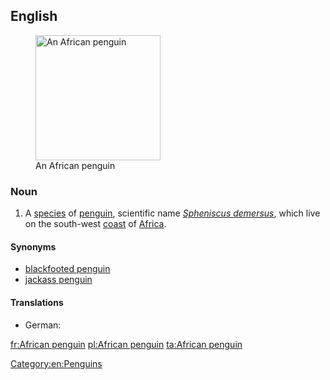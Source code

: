 ==English==
{{wikipedia}}
[[Image:508px-African.penguin.bristol.750pix (Pingstone).jpg|200px|thumb|right|An African penguin]]

===Noun===
{{en-noun|sg=[[African]] [[penguin]]}}

# A [[species]] of [[penguin]], scientific name ''[[Spheniscus demersus]]'', which live on the south-west [[coast]] of [[Africa]].

====Synonyms====
* [[blackfooted penguin]]
* [[jackass penguin]]

====Translations====
* German: {{t-|de|Brillenpinguin|m}}
[[Category:en:Penguins]]

[[fr:African penguin]]
[[pl:African penguin]]
[[ta:African penguin]]